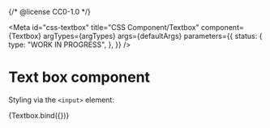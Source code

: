 {/* @license CC0-1.0 */}


<Meta
  id="css-textbox"
  title="CSS Component/Textbox"
  component={Textbox}
  argTypes={argTypes}
  args={defaultArgs}
  parameters={{
    status: {
      type: "WORK IN PROGRESS",
    },
  }}
/>

# Text box component

Styling via the `<input>` element:

<Canvas>
  <Story name="Default" args={exampleArgs}>
    {Textbox.bind({})}
  </Story>
</Canvas>

<ArgsTable story="Default" />
